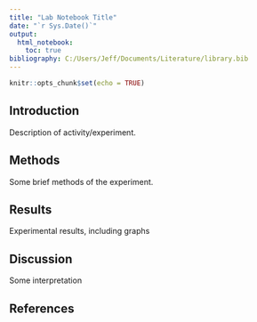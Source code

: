 ---
title: "Lab Notebook Title"
date: "`r Sys.Date()`"
output: 
  html_notebook:
    toc: true
bibliography: C:/Users/Jeff/Documents/Literature/library.bib
---

```{r setup, include=FALSE}
knitr::opts_chunk$set(echo = TRUE)
```

## Introduction

Description of activity/experiment.

## Methods

Some brief methods of the experiment.

## Results

Experimental results, including graphs

## Discussion

Some interpretation

## References